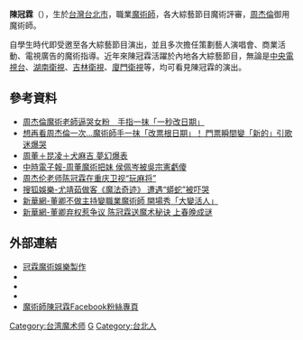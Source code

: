 {{multiple issues|
{{blpsources|time=2015-09-13T01:52:16+00:00}}
{{no footnotes|time=2015-09-25T01:20:44+00:00}}
}}
{{藝人
| name        = 陳冠霖
| type        = 魔術師
| image       =
| image_size  =
| nationality = {{ROC}}
| caption     = 
| birth_date  = 12月17日
| birth_place = [[台湾|台湾]][[台北市|台北市]]
| death_date  = 
| death_place = 
| occupation  = [[魔術|魔術師]]
| religion    = 
| salary      = 
| networth    = 
| spouse      = 
| children    = 
| website     = http://www.kuan-lin.com/ 冠霖魔術娛樂製作
}}

'''陳冠霖'''（{{bd||12月17日|}}），生於[[台灣|台灣]][[台北市|台北市]]，職業[[魔術師|魔術師]]，各大綜藝節目魔術評審，[[周杰倫|周杰倫]]御用魔術師。

自學生時代即受邀至各大綜藝節目演出，並且多次擔任策劃藝人演唱會、商業活動、電視廣告的魔術指導。近年來陳冠霖活躍於內地各大綜藝節目，無論是[[中国中央电视台|中央電視台]]、[[湖南衛視|湖南衛視]]、[[吉林衛視|吉林衛視]]、[[廈門衛視|廈門衛視]]等，均可看見陳冠霖的演出。

==參考資料==
*[http://www.nownews.com/n/2017/01/18/2377348 周杰倫魔術老師逼哭女粉　手指一抹「一秒改日期」] {{Wayback|url=http://www.nownews.com/n/2017/01/18/2377348 |date=20170226050114 }}
*[http://gotv.ctitv.com.tw/2017/01/337823.htm 想再看周杰倫一次…魔術師手一抹「改票根日期」！ 門票瞬間變「新的」引歌迷爆哭] {{Wayback|url=http://gotv.ctitv.com.tw/2017/01/337823.htm |date=20170226130936 }}
*[http://www.chinatimes.com/newspapers/20150210000741-260112 周董＋昆凌＋犬麻吉 夢幻爆表] {{Wayback|url=http://www.chinatimes.com/newspapers/20150210000741-260112 |date=20151006023842 }}
*[http://big5.huaxia.com/jjtw/ylbb/2008/10/1194297.html 中時電子報-周董魔術把妹 侯佩岑被吳宗憲虧傻 ]
*[http://ent.china.com/zy/11088076/20121228/17606449.html 周杰伦老师陈冠霖在重庆卫视“玩麻将”]
*[http://yule.sohu.com/20150811/n418590712.shtml 搜狐娛樂-尤靖茹做客《魔法奇迹》 遭遇“蟒蛇”被吓哭] {{Wayback|url=http://yule.sohu.com/20150811/n418590712.shtml |date=20160304211220 }}
*[http://www.hellotw.com/ylxw/201401/t20140107_905361.htm 新華網-董卿不做主持變職業魔術師 開場秀「大變活人」]{{dead link|date=2018年5月 |bot=InternetArchiveBot |fix-attempted=yes }}
*[https://web.archive.org/web/20151004180946/http://ent.news.cn/2014-01/16/c_126012310.htm 新華網-董卿弃权惹争议 陈冠霖送魔术秘诀 上春晚成谜]

== 外部連結 ==
* [http://www.kuan-lin.com/ 冠霖魔術娛樂製作] {{Wayback|url=http://www.kuan-lin.com/|date=20150801202431 
}}
* {{facebook|kuanlinmagic}}
* {{instagram|klmagic}}
* {{weibo|klmagic}}
* [https://www.facebook.com/klmagic 魔術師陳冠霖Facebook粉絲專頁]

{{DEFAULTSORT:chen guanlin}}
[[Category:台湾魔术师|Category:台湾魔术师]]
[[Category:陈姓|G]]
[[Category:台北人|Category:台北人]]